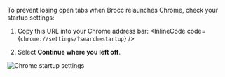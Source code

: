 
To prevent losing open tabs when Brocc relaunches Chrome, check your startup settings:

1. Copy this URL into your Chrome address bar: <InlineCode code={`chrome://settings/?search=startup`} />

2. Select **Continue where you left off**.

<Image src="/chrome-startup.png" alt="Chrome startup settings" width={800} height={600} className="rounded-md" />
